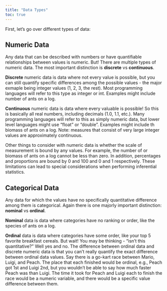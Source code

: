 ```yaml
---
title: "Data Types"
toc: true
---
```


First, let's go over different types of data:

## Numeric Data

Any data that can be described with numbers or have quantifiable relationships between values is numeric. But! There are multiple types of numeric data. The most important distinction is **discrete** vs **continuous**.

**Discrete** numeric data is data where not every value is possible, but you can still quantify specific differences among the possible values - the major exmaple being integer values (1, 2, 3, the rest). Most programming languages will refer to this type as integer or int. Examples might include number of ants on a log.

**Continuous** numeric data is data where every valuable is possible! So this is basically all real numbers, including decimals (1.0, 1.1, etc.). Many programming languages will refer to this as simply numeric data, but lower level languages might use "float" or "double". Examples might include th biomass of ants on a log. Note: measures that consist of very large integer values are approximately continuous.

Other things to consider with numeric data is whether the scale of measurement is bound by any values. For example, the number of or biomass of ants on a log cannot be less than zero. In addition, percentages and proportions are bound by 0 and 100 and 0 and 1 respectively. These limitations can lead to special considerations when performing inferential statistics.

## Categorical Data

Any data for which the values have no specifically quantitative difference among them is categorical. Again there is one majorly important distinction: **nominal** vs **ordinal**.

**Nominal** data is data where categories have no ranking or order, like the species of ants on a log.

**Ordinal** data is data where categories have some order, like your top 5 favorite breakfast cereals. But wait! You may be thinking - "isn't this quantitative?" Well yes and no. The difference between ordinal data and discrete numeric data is that you can't really quantify the exact difference between ordinal data values. Say there is a go-kart race between Mario, Luigi, and Peach. The place that each finished would be ordinal, e.g., Peach got 1st and Luigi 2nd, but you wouldn't be able to say how much faster Peach was than Luigi. The time it took for Peach and Luigi each to finish the race would be a numeric variable, and there would be a specific value difference between them.
